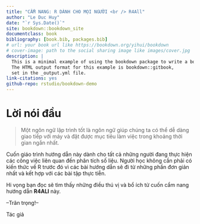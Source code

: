 ---
title: "CẨM NANG: R DÀNH CHO MỌI NGƯỜI <br /> R4All"
author: "Le Duc Huy"
date: "`r Sys.Date()`"
site: bookdown::bookdown_site
documentclass: book
bibliography: [book.bib, packages.bib]
# url: your book url like https://bookdown.org/yihui/bookdown
# cover-image: path to the social sharing image like images/cover.jpg
description: |
  This is a minimal example of using the bookdown package to write a book.
  The HTML output format for this example is bookdown::gitbook,
  set in the _output.yml file.
link-citations: yes
github-repo: rstudio/bookdown-demo
---

# Lời nói đầu

> Một ngôn ngữ lập trình tốt là ngôn ngữ giúp chúng ta có thể dễ dàng giao tiếp với máy và đặt được mục tiêu làm việc trong khoảng thời gian ngắn nhất.

Cuốn giáo trình hướng dẫn này dành cho tất cả những người đang thực hiện các công việc liên quan đến phân tích số liệu. Người học không cần phải có kiến thức về R trước đó vì các bài hướng dẫn sẽ đi từ những phần đơn giản nhất và kết hợp với các bài tập thực tiễn.

Hi vọng bạn đọc sẽ tìm thấy những điều thú vị và bổ ích từ cuốn cẩm nang hướng dẫn **R4ALl** này.

--Trân trọng!--

Tác giả
